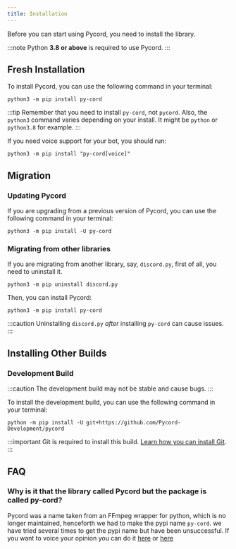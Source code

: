 ```yaml
---
title: Installation
---
```


Before you can start using Pycord, you need to install the library.

:::note
Python **3.8 or above** is required to use Pycord.
:::

## Fresh Installation

To install Pycord, you can use the following command in your terminal:

    python3 -m pip install py-cord

:::tip
Remember that you need to install `py-cord`, not `pycord`.
Also, the `python3` command varies depending on your install. It might be `python` or `python3.8` for example.
:::

If you need voice support for your bot, you should run:

    python3 -m pip install "py-cord[voice]"

## Migration

### Updating Pycord

If you are upgrading from a previous version of Pycord, you can use the following command in your terminal:

    python3 -m pip install -U py-cord

### Migrating from other libraries

If you are migrating from another library, say, `discord.py`, first of all, you need to uninstall it.

    python3 -m pip uninstall discord.py

Then, you can install Pycord:

    python3 -m pip install py-cord

:::caution
Uninstalling `discord.py` *after* installing `py-cord` can cause issues.
:::

## Installing Other Builds

### Development Build

:::caution
The development build may not be stable and cause bugs.
:::

To install the development build, you can use the following command in your terminal:

    python -m pip install -U git+https://github.com/Pycord-Development/pycord

:::important
Git is required to install this build. [Learn how you can install Git](/guide/Topics/git).
:::

## FAQ

### Why is it that the library called Pycord but the package is called py-cord?

Pycord was a name taken from an FFmpeg wrapper for python,
which is no longer maintained, henceforth we had to make the pypi name `py-cord`.
we have tried several times to get the pypi name but have been unsuccessful.
If you want to voice your opinion you can do it [here](https://github.com/pypa/pypi-support/issues/1438)
or [here](https://github.com/alesanfra/pycord/issues/2)
